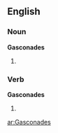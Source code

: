 ==English==

===Noun===
'''Gasconades'''

# {{plural of|[[Gasconade]]}}

===Verb===
'''Gasconades'''

# {{third person singular of|[[Gasconade]]}}

[[ar:Gasconades]]